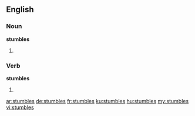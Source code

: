 ==English==

===Noun===
'''stumbles'''
# {{plural of|stumble}}

===Verb===
'''stumbles'''
# {{en-third-person singular of|stumble}}

[[ar:stumbles]]
[[de:stumbles]]
[[fr:stumbles]]
[[ku:stumbles]]
[[hu:stumbles]]
[[my:stumbles]]
[[vi:stumbles]]